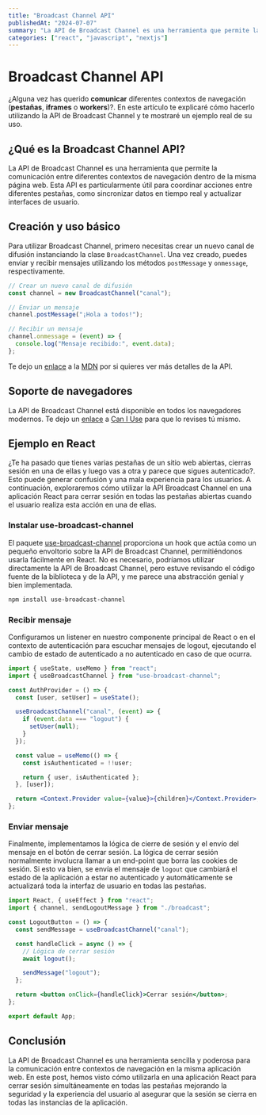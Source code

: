 ```yaml
---
title: "Broadcast Channel API"
publishedAt: "2024-07-07"
summary: "La API de Broadcast Channel es una herramienta que permite la comunicación entre diferentes contextos de navegación dentro de la misma página web."
categories: ["react", "javascript", "nextjs"]
---
```


# Broadcast Channel API

¿Alguna vez has querido **comunicar** diferentes contextos de navegación (**pestañas**, **iframes** o **workers**)?. En este artículo te explicaré cómo hacerlo utilizando la API de Broadcast Channel y te mostraré un ejemplo real de su uso.

## ¿Qué es la Broadcast Channel API?

La API de Broadcast Channel es una herramienta que permite la comunicación entre diferentes contextos de navegación dentro de la misma página web. Esta API es particularmente útil para coordinar acciones entre diferentes pestañas, como sincronizar datos en tiempo real y actualizar interfaces de usuario.

## Creación y uso básico

Para utilizar Broadcast Channel, primero necesitas crear un nuevo canal de difusión instanciando la clase `BroadcastChannel`. Una vez creado, puedes enviar y recibir mensajes utilizando los métodos `postMessage` y `onmessage`, respectivamente.

```javascript
// Crear un nuevo canal de difusión
const channel = new BroadcastChannel("canal");

// Enviar un mensaje
channel.postMessage("¡Hola a todos!");

// Recibir un mensaje
channel.onmessage = (event) => {
  console.log("Mensaje recibido:", event.data);
};
```

Te dejo un [enlace](https://developer.mozilla.org/en-US/docs/Web/API/Broadcast_Channel_API) a la [MDN](https://developer.mozilla.org/en-US/) por si quieres ver más detalles de la API.

## Soporte de navegadores

La API de Broadcast Channel está disponible en todos los navegadores modernos. Te dejo un [enlace](https://caniuse.com/broadcastchannel) a [Can I Use](https://caniuse.com/) para que lo revises tú mismo.

## Ejemplo en React

¿Te ha pasado que tienes varias pestañas de un sitio web abiertas, cierras sesión en una de ellas y luego vas a otra y parece que sigues autenticado?. Esto puede generar confusión y una mala experiencia para los usuarios. A continuación, exploraremos cómo utilizar la API Broadcast Channel en una aplicación React para cerrar sesión en todas las pestañas abiertas cuando el usuario realiza esta acción en una de ellas.

### Instalar use-broadcast-channel

El paquete [use-broadcast-channel](https://www.npmjs.com/package/use-broadcast-channel) proporciona un hook que actúa como un pequeño envoltorio sobre la API de Broadcast Channel, permitiéndonos usarla fácilmente en React. No es necesario, podríamos utilizar directamente la API de Broadcast Channel, pero estuve revisando el código fuente de la biblioteca y de la API, y me parece una abstracción genial y bien implementada.

```bash
npm install use-broadcast-channel
```

### Recibir mensaje

Configuramos un listener en nuestro componente principal de React o en el contexto de autenticación para escuchar mensajes de logout, ejecutando el cambio de estado de autenticado a no autenticado en caso de que ocurra.

```jsx
import { useState, useMemo } from "react";
import { useBroadcastChannel } from "use-broadcast-channel";

const AuthProvider = () => {
  const [user, setUser] = useState();

  useBroadcastChannel("canal", (event) => {
    if (event.data === "logout") {
      setUser(null);
    }
  });

  const value = useMemo(() => {
    const isAuthenticated = !!user;

    return { user, isAuthenticated };
  }, [user]);

  return <Context.Provider value={value}>{children}</Context.Provider>;
};
```

### Enviar mensaje

Finalmente, implementamos la lógica de cierre de sesión y el envío del mensaje en el botón de cerrar sesión. La lógica de cerrar sesión normalmente involucra llamar a un end-point que borra las cookies de sesión. Si esto va bien, se envía el mensaje de `logout` que cambiará el estado de la aplicación a estar no autenticado y automáticamente se actualizará toda la interfaz de usuario en todas las pestañas.

```jsx
import React, { useEffect } from "react";
import { channel, sendLogoutMessage } from "./broadcast";

const LogoutButton = () => {
  const sendMessage = useBroadcastChannel("canal");

  const handleClick = async () => {
    // Lógica de cerrar sesión
    await logout();

    sendMessage("logout");
  };

  return <button onClick={handleClick}>Cerrar sesión</button>;
};

export default App;
```

## Conclusión

La API de Broadcast Channel es una herramienta sencilla y poderosa para la comunicación entre contextos de navegación en la misma aplicación web. En este post, hemos visto cómo utilizarla en una aplicación React para cerrar sesión simultáneamente en todas las pestañas mejorando la seguridad y la experiencia del usuario al asegurar que la sesión se cierra en todas las instancias de la aplicación.
